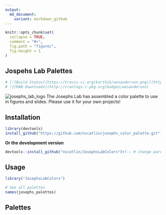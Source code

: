 ```yaml
---
output:
  md_document:
    variant: markdown_github
---
```


<!-- README.md is generated from README.Rmd. Please edit that file -->

```r
knitr::opts_chunk$set(
  collapse = TRUE,
  comment = "#>",
  fig.path = "figure/",
  fig.height = 1
)
```

## Jospehs Lab Palettes
```r
# [![Build Status](https://travis-ci.org/karthik/wesanderson.png)](https://travis-ci.org/karthik/wesanderson) 
# ![CRAN Downloads](http://cranlogs.r-pkg.org/badges/wesanderson) 
```

![josephs_lab_logo](images/Josephs_white.png)
The Josephs Lab has assembled a color palette to use in figures and slides. Please use it for your own projects!

## Installation

```r
library(devtools)
install_github("https://github.com/nscatlin/josephs_color_palette.git")
```

__Or the development version__

```r
devtools::install_github("nscatlin/JosephsLabColors")<!-- # change parent dir to josephs once transferred >
```

## Usage

```r
library("JosephsLabColors")

# See all palettes
names(josephs_palettes)
```

## Palettes
